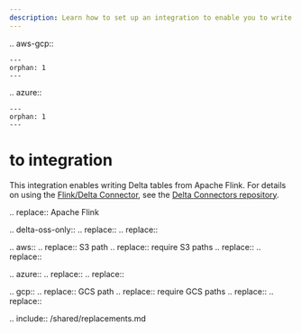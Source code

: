 ```yaml
---
description: Learn how to set up an integration to enable you to write Delta tables from <Flink>.
---
```


.. aws-gcp::

    ---
    orphan: 1
    ---

.. azure::

    ---
    orphan: 1
    ---


# <Delta> to <Flink> integration

This integration enables writing Delta tables from Apache Flink. For details on using the [Flink/Delta Connector](https://github.com/delta-io/connectors/tree/master/flink), see the [Delta Connectors repository](https://github.com/delta-io/connectors/tree/master/flink).

.. <Flink> replace:: Apache Flink

.. delta-oss-only::
    .. <DatabricksOrSpark> replace:: <AS>
    .. <DBROrSpark> replace:: <AS>

.. aws::
    .. <cloud-path> replace:: S3 path
    .. <require cloud-paths> replace:: require S3 paths
    .. <DatabricksOrSpark> replace:: <Databricks>
    .. <DBROrSpark> replace:: <DBR>

.. azure::
    .. <DatabricksOrSpark> replace:: <Databricks>
    .. <DBROrSpark> replace:: <DBR>

.. gcp::
    .. <cloud-path> replace:: GCS path
    .. <require cloud-paths> replace:: require GCS paths
    .. <DatabricksOrSpark> replace:: <Databricks>
    .. <DBROrSpark> replace:: <DBR>


.. include:: /shared/replacements.md
